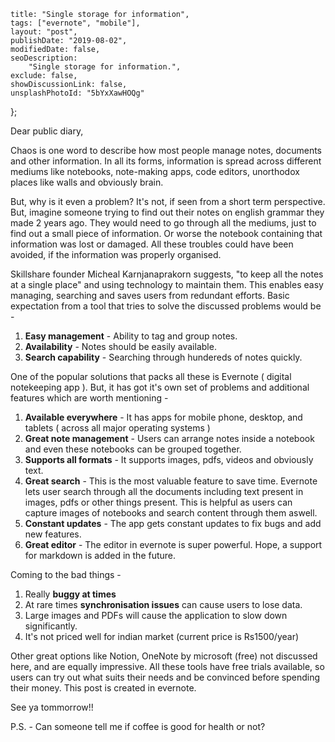 
    title: "Single storage for information",
    tags: ["evernote", "mobile"],
    layout: "post",
    publishDate: "2019-08-02",
    modifiedDate: false,
    seoDescription:
        "Single storage for information.",
    exclude: false,
    showDiscussionLink: false,
    unsplashPhotoId: "5bYxXawHOQg"
};

<BlogMeta data={props} />

Dear public diary,

Chaos is one word to describe how most people manage notes, documents and other information. In all its forms, information is spread across different mediums like notebooks, note-making apps, code editors, unorthodox places like walls and obviously brain.

But, why is it even a problem? It's not, if seen from a short term perspective. But, imagine someone trying to find out their notes on english grammar they made 2 years ago. They would need to go through all the mediums, just to find out a small piece of information. Or worse the notebook containing that information was lost or damaged. All these troubles could have been avoided, if the information was properly organised.

Skillshare founder Micheal Karnjanaprakorn suggests, "to keep all the notes at a single place" and using technology to maintain them. This enables easy managing, searching and saves users from redundant efforts. Basic expectation from a tool that tries to solve the discussed problems would be -

1. **Easy management** - Ability to tag and group notes.
2. **Availability** - Notes should be easily available.
3. **Search capability** - Searching through hundereds of notes quickly.

One of the popular solutions that packs all these is Evernote ( digital notekeeping app ). But, it has got it's own set of problems and additional features which are worth mentioning -

1. **Available everywhere** - It has apps for mobile phone, desktop, and tablets ( across all major operating systems )
2. **Great note management** - Users can arrange notes inside a notebook and even these notebooks can be grouped together.
3. **Supports all formats** - It supports images, pdfs, videos and obviously text.
4. **Great search** - This is the most valuable feature to save time. Evernote lets user search through all the documents including text present in images, pdfs or other things present. This is helpful as users can capture images of notebooks and search content through them aswell.
5. **Constant updates** - The app gets constant updates to fix bugs and add new features.
6. **Great editor** - The editor in evernote is super powerful. Hope, a support for markdown is added in the future.

Coming to the bad things - 
1. Really **buggy at times**
2. At rare times **synchronisation issues** can cause users to lose data.
3. Large images and PDFs will cause the application to slow down significantly.
4. It's not priced well for indian market (current price is Rs1500/year)

Other great options like Notion, OneNote by microsoft (free) not discussed here, and are equally impressive. All these tools have free trials available, so users can try out what suits their needs and be convinced before spending their money. This post is created in evernote.

See ya tommorrow!!

P.S. - Can someone tell me if coffee is good for health or not?